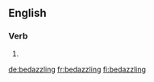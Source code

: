 
==English==

===Verb===
{{head|en|present participle}}

# {{present participle of|bedazzle|lang=en|nocat=1}}

[[de:bedazzling]]
[[fr:bedazzling]]
[[fi:bedazzling]]
